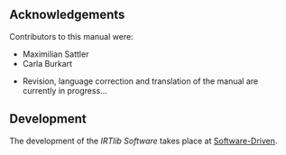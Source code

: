 
## Acknowledgements

Contributors to this manual were:

* Maximilian Sattler
* Carla Burkart 

::: {.callout-important title="In development"}
* Revision, language correction and translation of the manual are currently in progress...
:::


## Development

The development of the *IRTlib Software* takes place at [Software-Driven](https://software-driven.de/).
